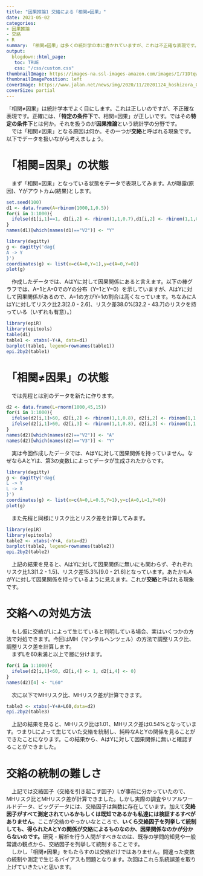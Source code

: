 ```yaml
---
title: "因果推論1 交絡による「相関≠因果」"
date: 2021-05-02
categories: 
- 因果推論
- 交絡
- R
summary: 「相関≠因果」は多くの統計学の本に書かれていますが、これは不正確な表現です。正しくは特定条件下で「相関=因果」となります。その特定条件とは何か、Rを動かしながら考えます。第1回目は交絡です。
output: 
  blogdown::html_page:
   toc: TRUE
   css: "/css/custom.css"
thumbnailImage: https://images-na.ssl-images-amazon.com/images/I/71DtqwUVqWL.jpg
thumbnailImagePosition: left
coverImage: https://www.jalan.net/news/img/2020/11/20201124_hoshizora_019.jpg
coverSize: partial
---
```

  「相関≠因果」は統計学本でよく目にします。これは正しいのですが、不正確な表現です。正確には、「**特定の条件下**で、相関=因果」が正しいです。ではその**特定の条件下**とは何か。それを扱うのが**因果推論**という統計学の分野です。  
　では「相関≠因果」となる原因は何か。その一つが**交絡**と呼ばれる現象です。以下でデータを扱いながら考えましょう。  

# 「相関=因果」の状態

　まず「相関=因果」となっている状態をデータで表現してみます。Aが曝露(原因)、Yがアウトカム(結果)とします。
```r
set.seed(100)
d1 <- data.frame(A=rbinom(1000,1,0.5))
for(i in 1:1000){
  ifelse(d1[i,1]==1, d1[i,2] <- rbinom(1,1,0.7),d1[i,2] <- rbinom(1,1,0.3))
}
names(d1)[which(names(d1)=="V2")] <- "Y"

```

```r
library(dagitty)
g <- dagitty('dag{
A -> Y
}')
coordinates(g) <- list(x=c(A=0,Y=1),y=c(A=0,Y=0))
plot(g)
```

　作成したデータでは、AはYに対して因果関係にあると言えます。以下の棒グラフでは、A=1とA=0でのYの分布（Y=1とY=0）を示していますが、AはYに対して因果関係があるので、A=1の方がY=1の割合は高くなっています。ちなみにAはYに対してリスク比2.3[2.0 - 2.6]、リスク差38.0%[32.2 - 43.7]のリスクを持っている（いずれも有意）。）

```r
library(epiR)
library(epitools)
table(d1)
table1 <- xtabs(~Y+A, data=d1)
barplot(table1, legend=rownames(table1))
epi.2by2(table1)
```

# 「相関≠因果」の状態

　では先程とは別のデータを新たに作ります。
```r
d2 <- data.frame(L=rnorm(1000,45,15))
for(i in 1:1000){
  ifelse(d2[i,1]>60, d2[i,2] <- rbinom(1,1,0.8), d2[i,2] <- rbinom(1,1,0.3))
  ifelse(d2[i,1]>60, d2[i,3] <- rbinom(1,1,0.8), d2[i,3] <- rbinom(1,1,0.3))
}
names(d2)[which(names(d2)=="V2")] <- "A"
names(d2)[which(names(d2)=="V3")] <- "Y"
```

　実は今回作成したデータでは、AはYに対して因果関係を持っていません。なぜならAとYは、第3の変数Lによってデータが生成されたからです。
```r
library(dagitty)
g <- dagitty('dag{
L -> Y
L -> A
}')
coordinates(g) <- list(x=c(A=0,L=0.5,Y=1),y=c(A=0,L=1,Y=0))
plot(g)
```

　また先程と同様にリスク比とリスク差を計算してみます。
```r
library(epiR)
library(epitools)
table2 <- xtabs(~Y+A, data=d2)
barplot(table2, legend=rownames(table2))
epi.2by2(table2)

```

　上記の結果を見ると、AはYに対して因果関係に無いにも関わらず、ぞれぞれリスク比1.3[1.2 - 1.5]、リスク差15.3%[9.0 - 21.6]となっています。あたかもAがYに対して因果関係を持っているように見えます。これが**交絡**と呼ばれる現象です。  

# 交絡への対処方法

　もし仮に交絡がLによって生じていると判明している場合、実はいくつかの方法で対処できます。今回はMH（マンテルヘンツェル）の方法で調整リスク比、調整リスク差を計算します。  
　まずLを60未満と以上で層に分けます。  
```r
for(i in 1:1000){
  ifelse(d2[i,1]<60, d2[i,4] <- 1, d2[i,4] <- 0)
}
names(d2)[4] <- "L60"
```

　次に以下でMHリスク比、MHリスク差が計算できます。
```r
table3 <- xtabs(~Y+A+L60,data=d2)
epi.2by2(table3)
```
　上記の結果を見ると、MHリスク比は1.01、MHリスク差は0.54%となっています。つまりLによって生じていた交絡を統制し、純粋なAとYの関係を見ることができたことになります。この結果から、AはYに対して因果関係に無いと確認することができました。  

# 交絡の統制の難しさ
　上記では交絡因子（交絡を引き起こす因子）Lが事前に分かっていたので、MHリスク比とMHリスク差が計算できました。しかし実際の調査やリアルワールドデータ、ビッグデータには、交絡因子は無数に存在しています。加えて**交絡因子がすべて測定されているかもしくは既知であるかも私達には検証するすべがありません**。ここが交絡のやっかいなところで、**いくら交絡因子を列挙して統制しても、得られたAとYの関係が交絡によるものなのか、因果関係なのかが分からないのです。**研究・解析を行う人間がすべきなのは、既存の学問的知見や一般常識の観点から、交絡因子を列挙して統制することです。    
　しかし「相関≠因果」をもたらすのは交絡だけではありません。間違った変数の統制や測定で生じるバイアスも問題となります。次回はこれら系統誤差を取り上げていきたいと思います。
　

